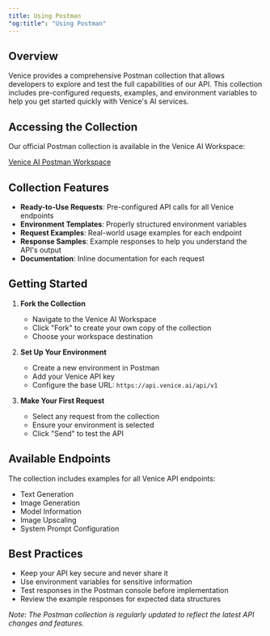 ```yaml
---
title: Using Postman
"og:title": "Using Postman"
---
```



## Overview

Venice provides a comprehensive Postman collection that allows developers to explore and test the full capabilities of our API. This collection includes pre-configured requests, examples, and environment variables to help you get started quickly with Venice's AI services.

## Accessing the Collection

Our official Postman collection is available in the Venice AI Workspace:

[Venice AI Postman Workspace](https://www.postman.com/veniceai/workspace/venice-ai-workspace)

## Collection Features

- **Ready-to-Use Requests**: Pre-configured API calls for all Venice endpoints
- **Environment Templates**: Properly structured environment variables
- **Request Examples**: Real-world usage examples for each endpoint
- **Response Samples**: Example responses to help you understand the API's output
- **Documentation**: Inline documentation for each request

## Getting Started

1. **Fork the Collection**
   - Navigate to the Venice AI Workspace
   - Click "Fork" to create your own copy of the collection
   - Choose your workspace destination

2. **Set Up Your Environment**
   - Create a new environment in Postman
   - Add your Venice API key
   - Configure the base URL: `https://api.venice.ai/api/v1`

3. **Make Your First Request**
   - Select any request from the collection
   - Ensure your environment is selected
   - Click "Send" to test the API

## Available Endpoints

The collection includes examples for all Venice API endpoints:

- Text Generation
- Image Generation
- Model Information
- Image Upscaling
- System Prompt Configuration

## Best Practices

- Keep your API key secure and never share it
- Use environment variables for sensitive information
- Test responses in the Postman console before implementation
- Review the example responses for expected data structures

<Note>*Note: The Postman collection is regularly updated to reflect the latest API changes and features.*</Note>


<BetaCallout />